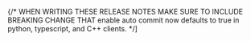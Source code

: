 ---
---

{/*
  WHEN WRITING THESE RELEASE NOTES MAKE SURE TO INCLUDE BREAKING CHANGE THAT
  enable auto commit now defaults to true in python, typescript, and C++ clients.
*/]
